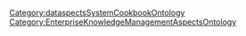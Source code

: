 <includeonly>{{METADATA|Keywords={{{HasKeyword|}}}|HasEntityTitle={{{HasEntityTitle}}}|HasEntityBlurb={{{HasEntityBlurb|}}}|HasEntityType=Responsibility}}
{{DataspectsCookbookEntityTypeSpecialTemplateTemplate0
|IsAssumedByRole={{{IsAssumedByRole|}}}
}}
</includeonly>
<noinclude>[[Category:dataspectsSystemCookbookOntology]][[Category:EnterpriseKnowledgeManagementAspectsOntology]]</noinclude>